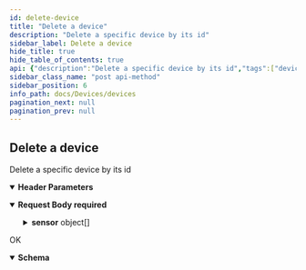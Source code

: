 ```yaml
---
id: delete-device
title: "Delete a device"
description: "Delete a specific device by its id"
sidebar_label: Delete a device
hide_title: true
hide_table_of_contents: true
api: {"description":"Delete a specific device by its id","tags":["devices"],"operationId":"delete-device","parameters":[{"in":"header","name":"Authorization","schema":{"type":"string"},"required":true,"description":"Token retrieved from the opensensemap api LogIn\n"}],"requestBody":{"required":true,"content":{"application/json":{"schema":{"type":"object","description":"device object that should be delted\n","properties":{"id":{"type":"integer","description":"the id of the device to delete\n"},"sensor":{"type":"array","description":"array with the sensors connected to the device to delete\n","items":{"type":"object","properties":{"sensor":{"type":"integer","description":"the id of the sensor to disconnect\n"}}}},"translationIds":{"type":"array","description":"array with all the translationIds to be deleted, that belong to the device\n"}}}}}},"responses":{"200":{"description":"OK","content":{"application/json":{"schema":{"type":"object","properties":{"info":{"type":"string","description":"info text that indicates if the deleting of the device was successfull\n"}}}}}}},"method":"post","path":"/devices/device/delete","servers":[{"url":"https://api.sensors.wiki","description":"Main (production) server"}],"jsonRequestBodyExample":{"id":0,"sensor":[{"sensor":0}],"translationIds":[null]},"info":{"title":"devices","version":"1.0.0"},"postman":{"name":"Delete a device","description":{"content":"Delete a specific device by its id","type":"text/plain"},"url":{"path":["devices","device","delete"],"host":["{{baseUrl}}"],"query":[],"variable":[]},"header":[{"key":"Content-Type","value":"application/json"},{"key":"Accept","value":"application/json"}],"method":"POST","body":{"mode":"raw","raw":"\"\"","options":{"raw":{"language":"json"}}}}}
sidebar_class_name: "post api-method"
sidebar_position: 6
info_path: docs/Devices/devices
pagination_next: null
pagination_prev: null
---
```



## Delete a device



Delete a specific device by its id

<details style={{"marginBottom":"1rem"}} data-collapsed={false} open={true}><summary style={{}}><strong>Header Parameters</strong></summary><div><ul><ParamsItem className={"paramsItem"} param={{"in":"header","name":"Authorization","schema":{"type":"string"},"required":true,"description":"Token retrieved from the opensensemap api LogIn\n"}}></ParamsItem></ul></div></details><MimeTabs><TabItem label={"application/json"} value={"application/json-schema"}><details style={{}} data-collapsed={false} open={true}><summary style={{"textAlign":"left"}}><strong>Request Body</strong><strong style={{"fontSize":"var(--ifm-code-font-size)","color":"var(--openapi-required)"}}> required</strong></summary><div style={{"textAlign":"left","marginLeft":"1rem"}}></div><ul style={{"marginLeft":"1rem"}}><SchemaItem collapsible={false} name={"id"} required={false} schemaDescription={"the id of the device to delete\n"} schemaName={"integer"} qualifierMessage={undefined} defaultValue={undefined}></SchemaItem><SchemaItem collapsible={true} className={"schemaItem"}><details style={{}}><summary style={{}}><strong>sensor</strong><span style={{"opacity":"0.6"}}> object[]</span></summary><div style={{"marginLeft":"1rem"}}><div style={{"marginTop":".5rem","marginBottom":".5rem"}}>

array with the sensors connected to the device to delete


</div><SchemaItem collapsible={false} name={"sensor"} required={false} schemaDescription={"the id of the sensor to disconnect\n"} schemaName={"integer"} qualifierMessage={undefined} defaultValue={undefined}></SchemaItem></div></details></SchemaItem><SchemaItem collapsible={false} name={"translationIds"} required={false} schemaDescription={"array with all the translationIds to be deleted, that belong to the device\n"} schemaName={"array"} qualifierMessage={undefined} defaultValue={undefined}></SchemaItem></ul></details></TabItem></MimeTabs><div><ApiTabs><TabItem label={"200"} value={"200"}><div>

OK

</div><div><MimeTabs groupId={"mime-type"}><TabItem label={"application/json"} value={"application/json"}><SchemaTabs groupId={"schema-tabs"}><TabItem label={"Schema"} value={"Schema"}><details style={{}} data-collapsed={false} open={true}><summary style={{"textAlign":"left"}}><strong>Schema</strong></summary><div style={{"textAlign":"left","marginLeft":"1rem"}}></div><ul style={{"marginLeft":"1rem"}}><SchemaItem collapsible={false} name={"info"} required={false} schemaDescription={"info text that indicates if the deleting of the device was successfull\n"} schemaName={"string"} qualifierMessage={undefined} defaultValue={undefined}></SchemaItem></ul></details></TabItem><TabItem label={"Example (from schema)"} value={"Example (from schema)"}><ResponseSamples responseExample={"{\n  \"info\": \"string\"\n}"} language={"json"}></ResponseSamples></TabItem></SchemaTabs></TabItem></MimeTabs></div></TabItem></ApiTabs></div>
      